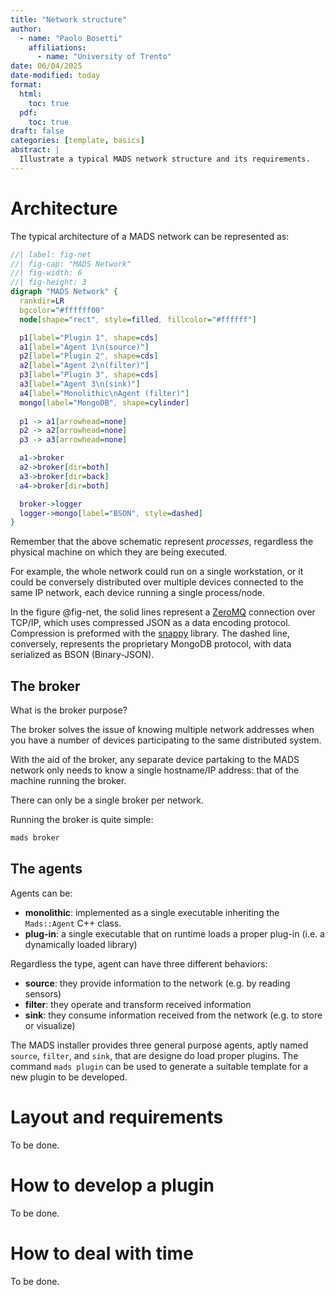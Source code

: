 ```yaml
---
title: "Network structure"
author:
  - name: "Paolo Bosetti"
    affiliations: 
      - name: "University of Trento"
date: 06/04/2025
date-modified: today
format: 
  html:
    toc: true
  pdf:
    toc: true
draft: false
categories: [template, basics]
abstract: |
  Illustrate a typical MADS network structure and its requirements.
---
```


# Architecture

The typical architecture of a MADS network can be represented as:

```dot
//| label: fig-net
//| fig-cap: "MADS Network"
//| fig-width: 6
//| fig-height: 3
digraph "MADS Network" {
  rankdir=LR
  bgcolor="#ffffff00"
  node[shape="rect", style=filled, fillcolor="#ffffff"]

  p1[label="Plugin 1", shape=cds]
  a1[label="Agent 1\n(source)"]
  p2[label="Plugin 2", shape=cds]
  a2[label="Agent 2\n(filter)"]
  p3[label="Plugin 3", shape=cds]
  a3[label="Agent 3\n(sink)"]
  a4[label="Monolithic\nAgent (filter)"]
  mongo[label="MongoDB", shape=cylinder]
  
  p1 -> a1[arrowhead=none]
  p2 -> a2[arrowhead=none]
  p3 -> a3[arrowhead=none]

  a1->broker
  a2->broker[dir=both]
  a3->broker[dir=back]
  a4->broker[dir=both]

  broker->logger
  logger->mongo[label="BSON", style=dashed]
}
```

::: callout-important
Remember that the above schematic represent *processes*, regardless the physical machine on which they are being executed.

For example, the whole network could run on a single workstation, or it could be conversely distributed over multiple devices connected to the same IP network, each device running a single process/node.
:::


In the figure @fig-net, the solid lines represent a [ZeroMQ](https://zeromq.org) connection over TCP/IP, which uses compressed JSON as a data encoding protocol. Compression is preformed with the [snappy](https://github.com/google/snappy) library. The dashed line, conversely, represents the proprietary MongoDB protocol, with data serialized as BSON (Binary-JSON).


## The broker

What is the broker purpose?

The broker solves the issue of knowing multiple network addresses when you have a number of devices participating to the same distributed system.

With the aid of the broker, any separate device partaking to the MADS network only needs to know a single hostname/IP address: that of the machine running the broker.

::: callout-warning
There can only be a single broker per network.
:::

Running the broker is quite simple:

```sh
mads broker
```

## The agents

Agents can be:

* **monolithic**: implemented as a single executable inheriting the `Mads::Agent` C++ class.
* **plug-in**: a single executable that on runtime loads a proper plug-in (i.e. a dynamically loaded library)

Regardless the type, agent can have three different behaviors:

- **source**: they provide information to the network (e.g. by reading sensors)
- **filter**: they operate and transform received information
- **sink**: they consume information received from the network (e.g. to store or visualize)

The MADS installer provides three general purpose agents, aptly named `source`, `filter`, and `sink`, that are designe do load proper plugins. The command `mads plugin` can be used to generate a suitable template for a new plugin to be developed.


# Layout and requirements

::: callout-note
To be done.
:::


# How to develop a plugin

::: callout-note
To be done.
:::


# How to deal with time

::: callout-note
To be done.
:::
